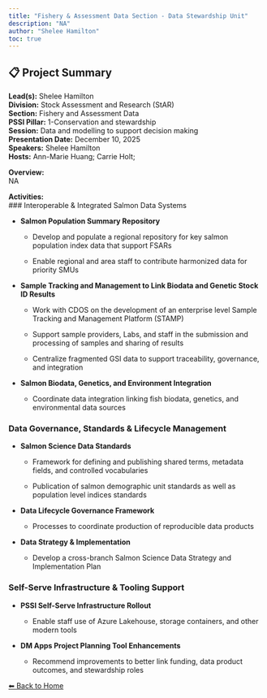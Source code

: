 ---
title: "Fishery & Assessment Data Section - Data Stewardship Unit"
description: "NA"
author: "Shelee Hamilton"
toc: true
---

## 📋 Project Summary

**Lead(s):** Shelee Hamilton  
**Division:** Stock Assessment and Research (StAR)  
**Section:** Fishery and Assessment Data  
**PSSI Pillar:** 1-Conservation and stewardship  
**Session:** Data and modelling to support decision making  
**Presentation Date:** December 10, 2025  
**Speakers:** Shelee Hamilton  
**Hosts:** Ann-Marie Huang; Carrie Holt;  

**Overview:**  
NA   

**Activities:**  
### Interoperable & Integrated Salmon Data Systems
- **Salmon Population Summary Repository**
    - Develop and populate a regional repository for key salmon population index data that support FSARs
    - Enable regional and area staff to contribute harmonized data for priority SMUs
- **Sample Tracking and Management to Link Biodata and Genetic Stock ID Results**
    - Work with CDOS on the development of an enterprise level Sample Tracking and Management Platform (STAMP)
    - Support sample providers, Labs, and staff in the submission and processing of samples and sharing of results
    - Centralize fragmented GSI data to support traceability, governance, and integration
- **Salmon Biodata, Genetics, and Environment Integration**
    - Coordinate data integration linking fish biodata, genetics, and environmental data sources

### Data Governance, Standards & Lifecycle Management
- **Salmon Science Data Standards**
    - Framework for defining and publishing shared terms, metadata fields, and controlled vocabularies
    - Publication of salmon demographic unit standards as well as population level indices standards
- **Data Lifecycle Governance Framework**
    - Processes to coordinate production of reproducible data products
- **Data Strategy & Implementation**
    - Develop a cross-branch Salmon Science Data Strategy and Implementation Plan

### Self-Serve Infrastructure & Tooling Support
- **PSSI Self-Serve Infrastructure Rollout**
    - Enable staff use of Azure Lakehouse, storage containers, and other modern tools
- **DM Apps Project Planning Tool Enhancements**
    - Recommend improvements to better link funding, data product outcomes, and stewardship roles

[⬅ Back to Home](../index.qmd)
